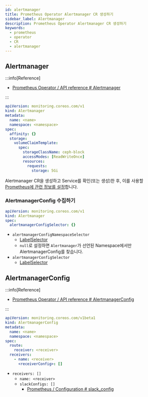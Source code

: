 ```yaml
---
id: alertmanager
title: Prometheus Operator Alertmanager CR 생성하기
sidebar_label: Alertmanager
description: Prometheus Operator Alertmanager CR 생성하기
keywords:
  - prometheus
  - operator
  - CR
  - alertmanager
---
```


## Alertmanager

:::info[Reference]

- [Prometheus Operator / API reference # Alertmanager](https://prometheus-operator.dev/docs/api-reference/api/#monitoring.coreos.com/v1.Alertmanager)

:::

```yaml
apiVersion: monitoring.coreos.com/v1
kind: Alertmanager
metadata:
  name: <name>
  namespace: <namespace>
spec:
  affinity: {}
  storage:
    volumeClaimTemplate:
      spec:
        storageClassName: ceph-block
        accessModes: [ReadWriteOnce]
        resources:
          requests:
            storage: 5Gi
```

Alertmanager CR을 생성하고 Service를 확인(또는 생성)한 후, 이를 사용할 [Prometheus에 관련 정보를 설정](/docs/mlops/monitoring/prometheus/crd/prometheus#alertmanager-연결하기)합니다.

### AlertmanagerConfig 수집하기

```yaml
apiVersion: monitoring.coreos.com/v1
kind: Alertmanager
spec:
  alertmanagerConfigSelector: {}
```

- `alertmanagerConfigNamespaceSelector`
  - [LabelSelector](/docs/mlops/kubernetes/object-management/label#label-selector)
  - `null`로 설정하면 `Alertmanager`가 선언된 Namespace에서만 AlertmanagerConfig를 찾습니다.
- `alertmanagerConfigSelector`
  - [LabelSelector](/docs/mlops/kubernetes/object-management/label#label-selector)

## AlertmanagerConfig

:::info[Reference]

- [Prometheus Operator / API reference # AlertmanagerConfig](https://prometheus-operator.dev/docs/api-reference/api/#monitoring.coreos.com/v1beta1.AlertmanagerConfig)

:::

```yaml
apiVersion: monitoring.coreos.com/v1beta1
kind: AlertmanagerConfig
metadata:
  name: <name>
  namespace: <namespace>
spec:
  route:
    receiver: <receiver>
  receivers:
    - name: <receiver>
      <receiverConfig>: []
```

- `receivers: []`
  - `name: <receiver>`
  - `slackConfigs: []`
    - [Prometheus / Configuration # slack_config](https://prometheus.io/docs/alerting/latest/configuration/#slack_config)
